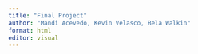 ```yaml
---
title: "Final Project"
author: "Mandi Acevedo, Kevin Velasco, Bela Walkin"
format: html
editor: visual
---
```

